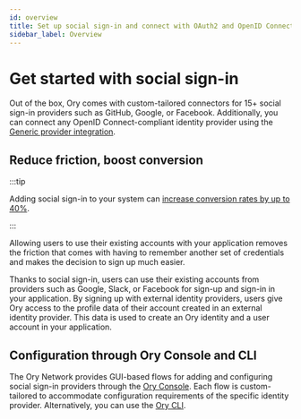 ```yaml
---
id: overview
title: Set up social sign-in and connect with OAuth2 and OpenID Connect providers
sidebar_label: Overview
---
```


# Get started with social sign-in

Out of the box, Ory comes with custom-tailored connectors for 15+ social sign-in providers such as GitHub, Google, or Facebook.
Additionally, you can connect any OpenID Connect-compliant identity provider using the
[Generic provider integration](./05_generic.mdx).

## Reduce friction, boost conversion

:::tip

Adding social sign-in to your system can
[increase conversion rates by up to 40%](https://www.google.com/search?q=social+sign+in+conversion+rate).

:::

Allowing users to use their existing accounts with your application removes the friction that comes with having to remember
another set of credentials and makes the decision to sign up much easier.

Thanks to social sign-in, users can use their existing accounts from providers such as Google, Slack, or Facebook for sign-up and
sign-in in your application. By signing up with external identity providers, users give Ory access to the profile data of their
account created in an external identity provider. This data is used to create an Ory identity and a user account in your
application.

## Configuration through Ory Console and CLI

The Ory Network provides GUI-based flows for adding and configuring social sign-in providers through the
[Ory Console](https://console.ory.sh/login). Each flow is custom-tailored to accommodate configuration requirements of the
specific identity provider. Alternatively, you can use the [Ory CLI](../../guides/cli/01_installation.mdx).
